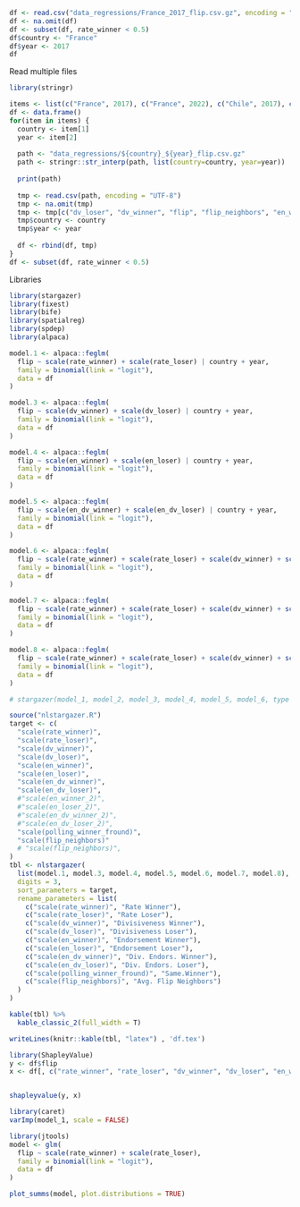 ```r
df <- read.csv("data_regressions/France_2017_flip.csv.gz", encoding = "UTF-8")
df <- na.omit(df)
df <- subset(df, rate_winner < 0.5)
df$country <- "France"
df$year <- 2017
df
```
Read multiple files
```r
library(stringr)

items <- list(c("France", 2017), c("France", 2022), c("Chile", 2017), c("Chile", 2021)) # , c("Romania", 2009)
df <- data.frame()
for(item in items) {
  country <- item[1]
  year <- item[2]
  
  path <- "data_regressions/${country}_${year}_flip.csv.gz"
  path <- stringr::str_interp(path, list(country=country, year=year))
  
  print(path)
  
  tmp <- read.csv(path, encoding = "UTF-8")
  tmp <- na.omit(tmp)
  tmp <- tmp[c("dv_loser", "dv_winner", "flip", "flip_neighbors", "en_winner", "en_loser", "rate_winner", "rate_loser", "en_dv_winner", "en_dv_loser", "polarization", "polling_winner_fround")]
  tmp$country <- country
  tmp$year <- year
  
  df <- rbind(df, tmp)
}
df <- subset(df, rate_winner < 0.5)
```


Libraries

```r
library(stargazer)
library(fixest)
library(bife)
library(spatialreg)
library(spdep)
library(alpaca)
```


```r
model.1 <- alpaca::feglm(
  flip ~ scale(rate_winner) + scale(rate_loser) | country + year,
  family = binomial(link = "logit"),
  data = df
)

model.3 <- alpaca::feglm(
  flip ~ scale(dv_winner) + scale(dv_loser) | country + year,
  family = binomial(link = "logit"),
  data = df
)

model.4 <- alpaca::feglm(
  flip ~ scale(en_winner) + scale(en_loser) | country + year,
  family = binomial(link = "logit"),
  data = df
)

model.5 <- alpaca::feglm(
  flip ~ scale(en_dv_winner) + scale(en_dv_loser) | country + year,
  family = binomial(link = "logit"),
  data = df
)

model.6 <- alpaca::feglm(
  flip ~ scale(rate_winner) + scale(rate_loser) + scale(dv_winner) + scale(dv_loser) | country + year,
  family = binomial(link = "logit"),
  data = df
)

model.7 <- alpaca::feglm(
  flip ~ scale(rate_winner) + scale(rate_loser) + scale(dv_winner) + scale(dv_loser) + scale(en_winner) + scale(en_loser) | country + year,
  family = binomial(link = "logit"),
  data = df
)

model.8 <- alpaca::feglm(
  flip ~ scale(rate_winner) + scale(rate_loser) + scale(dv_winner) + scale(dv_loser) + scale(en_winner) + scale(en_loser) + scale(en_dv_winner) + scale(en_dv_loser) + scale(flip_neighbors) + scale(polling_winner_fround)  | country + year,
  family = binomial(link = "logit"),
  data = df
)

# stargazer(model_1, model_2, model_3, model_4, model_5, model_6, type = "text") +  scale(flip_neighbors) 
```



```r
source("nlstargazer.R")
target <- c(
  "scale(rate_winner)",
  "scale(rate_loser)",
  "scale(dv_winner)",
  "scale(dv_loser)",
  "scale(en_winner)",
  "scale(en_loser)",
  "scale(en_dv_winner)",
  "scale(en_dv_loser)",
  #"scale(en_winner_2)",
  #"scale(en_loser_2)",
  #"scale(en_dv_winner_2)",
  #"scale(en_dv_loser_2)",
  "scale(polling_winner_fround)",
  "scale(flip_neighbors)"
  # "scale(flip_neighbors)",
)
tbl <- nlstargazer(
  list(model.1, model.3, model.4, model.5, model.6, model.7, model.8),
  digits = 3,
  sort_parameters = target,
  rename_parameters = list(
    c("scale(rate_winner)", "Rate Winner"),
    c("scale(rate_loser)", "Rate Loser"),
    c("scale(dv_winner)", "Divisiveness Winner"),
    c("scale(dv_loser)", "Divisiveness Loser"),
    c("scale(en_winner)", "Endorsement Winner"),
    c("scale(en_loser)", "Endorsement Loser"),
    c("scale(en_dv_winner)", "Div. Endors. Winner"),
    c("scale(en_dv_loser)", "Div. Endors. Loser"),
    c("scale(polling_winner_fround)", "Same.Winner"),
    c("scale(flip_neighbors)", "Avg. Flip Neighbors")
  )
)

kable(tbl) %>%
  kable_classic_2(full_width = T)
```


```r
writeLines(knitr::kable(tbl, "latex") , 'df.tex')

```



```r
library(ShapleyValue)
y <- df$flip
x <- df[, c("rate_winner", "rate_loser", "dv_winner", "dv_loser", "en_winner", "en_loser", "flip_neighbors", "polling_winner_fround", "en_dv_winner", "en_dv_loser")]


shapleyvalue(y, x)

```
```r
library(caret)
varImp(model_1, scale = FALSE)

```

```r
library(jtools)
model <- glm(
  flip ~ scale(rate_winner) + scale(rate_loser),
  family = binomial(link = "logit"),
  data = df
)

plot_summs(model, plot.distributions = TRUE)
```

